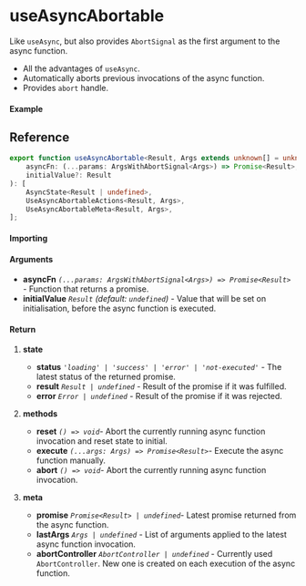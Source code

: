 
<Meta title="Side-effect/useAsyncAbortable" component={Example} />

# useAsyncAbortable

Like `useAsync`, but also provides `AbortSignal` as the first argument to the async function.

- All the advantages of `useAsync`.
- Automatically aborts previous invocations of the async function.
- Provides `abort` handle.

#### Example

<Canvas>
	<Story story={Example} inline />
</Canvas>

## Reference

```ts
export function useAsyncAbortable<Result, Args extends unknown[] = unknown[]>(
	asyncFn: (...params: ArgsWithAbortSignal<Args>) => Promise<Result>,
	initialValue?: Result
): [
	AsyncState<Result | undefined>,
	UseAsyncAbortableActions<Result, Args>,
	UseAsyncAbortableMeta<Result, Args>,
];
```

#### Importing

<ImportPath />

#### Arguments

- **asyncFn** _`(...params: ArgsWithAbortSignal<Args>) => Promise<Result>`_ - Function that returns
  a promise.
- **initialValue** _`Result`_ _(default: `undefined`)_ - Value that will be set on initialisation,
  before the async function is executed.

#### Return

1. **state**

   - **status** _`'loading' | 'success' | 'error' | 'not-executed'`_ - The latest status of the returned promise.
   - **result** _`Result | undefined`_ - Result of the promise if it was fulfilled.
   - **error** _`Error | undefined`_ - Result of the promise if it was rejected.

2. **methods**

   - **reset** _`() => void`_- Abort the currently running async function invocation and reset state to initial.
   - **execute** _`(...args: Args) => Promise<Result>`_- Execute the async function manually.
   - **abort** _`() => void`_- Abort the currently running async function invocation.

3. **meta**

   - **promise** _`Promise<Result> | undefined`_- Latest promise returned from the async function.
   - **lastArgs** _`Args | undefined`_ - List of arguments applied to the latest async function
     invocation.
   - **abortController** _`AbortController | undefined`_ - Currently used `AbortController`. New one
     is created on each execution of the async function.
